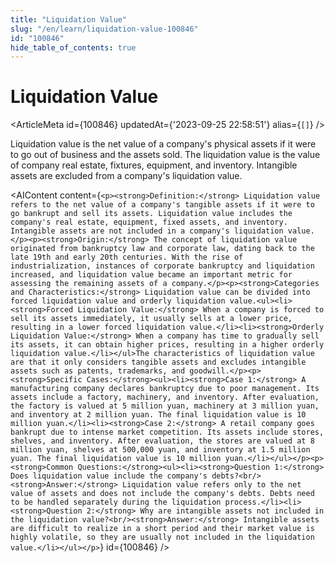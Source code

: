 ```yaml
---
title: "Liquidation Value"
slug: "/en/learn/liquidation-value-100846"
id: "100846"
hide_table_of_contents: true
---
```



# Liquidation Value

<ArticleMeta id={100846} updatedAt={'2023-09-25 22:58:51'} alias={`[]`} />
<div className='border-solid border-b border-t-0 my-4 border-[var(--ifm-color-gray-300)]' />

Liquidation value is the net value of a company's physical assets if it were to go out of business and the assets sold. The liquidation value is the value of company real estate, fixtures, equipment, and inventory. Intangible assets are excluded from a company's liquidation value.

<AIContent content={`<p><strong>Definition:</strong> Liquidation value refers to the net value of a company's tangible assets if it were to go bankrupt and sell its assets. Liquidation value includes the company's real estate, equipment, fixed assets, and inventory. Intangible assets are not included in a company's liquidation value.</p><p><strong>Origin:</strong> The concept of liquidation value originated from bankruptcy law and corporate law, dating back to the late 19th and early 20th centuries. With the rise of industrialization, instances of corporate bankruptcy and liquidation increased, and liquidation value became an important metric for assessing the remaining assets of a company.</p><p><strong>Categories and Characteristics:</strong> Liquidation value can be divided into forced liquidation value and orderly liquidation value.<ul><li><strong>Forced Liquidation Value:</strong> When a company is forced to sell its assets immediately, it usually sells at a lower price, resulting in a lower forced liquidation value.</li><li><strong>Orderly Liquidation Value:</strong> When a company has time to gradually sell its assets, it can obtain higher prices, resulting in a higher orderly liquidation value.</li></ul>The characteristics of liquidation value are that it only considers tangible assets and excludes intangible assets such as patents, trademarks, and goodwill.</p><p><strong>Specific Cases:</strong><ul><li><strong>Case 1:</strong> A manufacturing company declares bankruptcy due to poor management. Its assets include a factory, machinery, and inventory. After evaluation, the factory is valued at 5 million yuan, machinery at 3 million yuan, and inventory at 2 million yuan. The final liquidation value is 10 million yuan.</li><li><strong>Case 2:</strong> A retail company goes bankrupt due to intense market competition. Its assets include stores, shelves, and inventory. After evaluation, the stores are valued at 8 million yuan, shelves at 500,000 yuan, and inventory at 1.5 million yuan. The final liquidation value is 10 million yuan.</li></ul></p><p><strong>Common Questions:</strong><ul><li><strong>Question 1:</strong> Does liquidation value include the company's debts?<br/><strong>Answer:</strong> Liquidation value refers only to the net value of assets and does not include the company's debts. Debts need to be handled separately during the liquidation process.</li><li><strong>Question 2:</strong> Why are intangible assets not included in the liquidation value?<br/><strong>Answer:</strong> Intangible assets are difficult to realize in a short period and their market value is highly volatile, so they are usually not included in the liquidation value.</li></ul></p>`} id={100846} />
